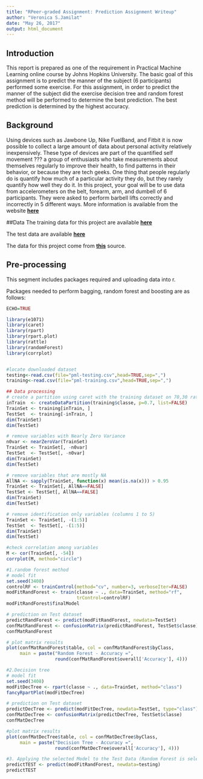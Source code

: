 ```yaml
---
title: "RPeer-graded Assignment: Prediction Assignment Writeup"
author: "Veronica S.Jamilat"
date: "May 26, 2017"
output: html_document
---
```

## Introduction
This report is prepared as one of the requirement in Practical Machine Learning online course by Johns Hopkins University.
The basic goal of this assignment is to predict the manner of the subject (6 participants) performed some exercise. For this assignment, in order to predict the manner of the subject did the exercise decision tree and random forest method will be performed to determine the best prediction.  The best prediction is determined by the highest accuracy.

## Background
Using devices such as Jawbone Up, Nike FuelBand, and Fitbit it is now possible to collect a large amount of data about personal activity relatively inexpensively. These type of devices are part of the quantified self movement ??? a group of enthusiasts who take measurements about themselves regularly to improve their health, to find patterns in their behavior, or because they are tech geeks. One thing that people regularly do is quantify how much of a particular activity they do, but they rarely quantify how well they do it. In this project, your goal will be to use data from accelerometers on the belt, forearm, arm, and dumbell of 6 participants. They were asked to perform barbell lifts correctly and incorrectly in 5 different ways. More information is available from the website [**here**](http://groupware.les.inf.puc-rio.br/har)

##Data
The training data for this project are available [**here**](https://d396qusza40orc.cloudfront.net/predmachlearn/pml-training.csv)

The test data are available [**here**](https://d396qusza40orc.cloudfront.net/predmachlearn/pml-testing.csv)

The data for this project come from [**this**](http://groupware.les.inf.puc-rio.br/har) source. 


## Pre-processing
This segment includes packages required and uploading data into r.

Packages needed to perform bagging, random forest and boosting are as follows:
```r
ECHO=TRUE

library(e1071)
library(caret)
library(rpart)
library(rpart.plot)
library(rattle)
library(randomForest)
library(corrplot)


#locate downloaded dataset
testing<-read.csv(file="pml-testing.csv",head=TRUE,sep=",")
training<-read.csv(file="pml-training.csv",head=TRUE,sep=",")

## Data processing
# create a partition using caret with the training dataset on 70,30 ratio
inTrain  <- createDataPartition(training$classe, p=0.7, list=FALSE)
TrainSet <- training[inTrain, ]
TestSet  <- training[-inTrain, ]
dim(TrainSet)
dim(TestSet)

# remove variables with Nearly Zero Variance
n0var <- nearZeroVar(TrainSet)
TrainSet <- TrainSet[, -n0var]
TestSet  <- TestSet[, -n0var]
dim(TrainSet)
dim(TestSet)

# remove variables that are mostly NA
AllNA <- sapply(TrainSet, function(x) mean(is.na(x))) > 0.95
TrainSet <- TrainSet[, AllNA==FALSE]
TestSet <- TestSet[, AllNA==FALSE]
dim(TrainSet)
dim(TestSet)

# remove identification only variables (columns 1 to 5)
TrainSet <- TrainSet[, -(1:5)]
TestSet  <- TestSet[, -(1:5)]
dim(TrainSet)
dim(TestSet)

#check correlation among variables
M <- cor(TrainSet[, -54])
corrplot(M, method="circle")

#1.random forest method
# model fit
set.seed(3408)
controlRF <- trainControl(method="cv", number=3, verboseIter=FALSE)
modFitRandForest <- train(classe ~ ., data=TrainSet, method="rf",
                          trControl=controlRF)
modFitRandForest$finalModel

# prediction on Test dataset
predictRandForest <- predict(modFitRandForest, newdata=TestSet)
confMatRandForest <- confusionMatrix(predictRandForest, TestSet$classe)
confMatRandForest

# plot matrix results
plot(confMatRandForest$table, col = confMatRandForest$byClass, 
     main = paste("Random Forest - Accuracy =",
                  round(confMatRandForest$overall['Accuracy'], 4)))

#2.Decision tree
# model fit
set.seed(3408)
modFitDecTree <- rpart(classe ~ ., data=TrainSet, method="class")
fancyRpartPlot(modFitDecTree)

# prediction on Test dataset
predictDecTree <- predict(modFitDecTree, newdata=TestSet, type="class")
confMatDecTree <- confusionMatrix(predictDecTree, TestSet$classe)
confMatDecTree

#plot matrix results
plot(confMatDecTree$table, col = confMatDecTree$byClass, 
     main = paste("Decision Tree - Accuracy =",
                  round(confMatDecTree$overall['Accuracy'], 4)))

#3. Applying the selected Model to the Test Data (Random Forest is selected because of higher accuracy)
predictTEST <- predict(modFitRandForest, newdata=testing)
predictTEST

```
